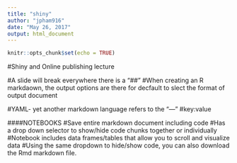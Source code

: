 ```yaml
---
title: "shiny"
author: "jpham916"
date: "May 26, 2017"
output: html_document
---
```


```r
knitr::opts_chunk$set(echo = TRUE)
```

#Shiny and Online publishing lecture


#A slide will break everywhere there is a "##" 
#When creating an R markdaown, the output options are there for decfault to slect the format of output  document

#YAML- yet another markdown language refers to the "---"
#key:value


####NOTEBOOKS
#Save entire markdown document including code
#Has a drop down selector to show/hide code chunks together or individually
#Notebook includes data frames/tables that allow you to scroll and visualize data
#Using the same dropdown to hide/show code, you can also download the Rmd markdown file.




